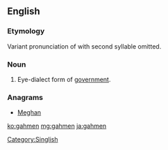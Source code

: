==English==

===Etymology===
Variant pronunciation of {{m|en|government}} with second syllable omitted.

===Noun===
{{en-noun}}

# {{label|en|Singapore|informal}} Eye-dialect form of [[government]].

===Anagrams===
* [[Meghan#English|Meghan]]

[[Category:Singlish]]

[[ko:gahmen]]
[[mg:gahmen]]
[[ja:gahmen]]